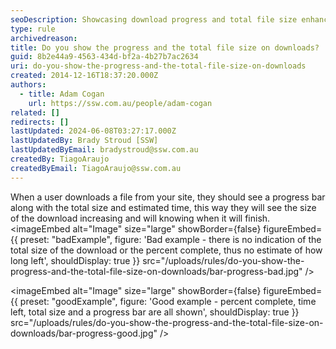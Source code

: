 ```yaml
---
seoDescription: Showcasing download progress and total file size enhances user experience by providing a clear estimate of completion.
type: rule
archivedreason:
title: Do you show the progress and the total file size on downloads?
guid: 8b2e44a9-4563-434d-bf2a-4b27b7ac2634
uri: do-you-show-the-progress-and-the-total-file-size-on-downloads
created: 2014-12-16T18:37:20.000Z
authors:
  - title: Adam Cogan
    url: https://ssw.com.au/people/adam-cogan
related: []
redirects: []
lastUpdated: 2024-06-08T03:27:17.000Z
lastUpdatedBy: Brady Stroud [SSW]
lastUpdatedByEmail: bradystroud@ssw.com.au
createdBy: TiagoAraujo
createdByEmail: TiagoAraujo@ssw.com.au
---
```


When a user downloads a file from your site, they should see a progress bar along with the total size and estimated time, this way they will see the size of the download increasing and will knowing when it will finish.
<imageEmbed
  alt="Image"
  size="large"
  showBorder={false}
  figureEmbed={{
    preset: "badExample",
    figure: 'Bad example - there is no indication of the total size of the download or                         the percent complete, thus no estimate of how long left',
    shouldDisplay: true
  }}
  src="/uploads/rules/do-you-show-the-progress-and-the-total-file-size-on-downloads/bar-progress-bad.jpg"
/>

<imageEmbed
  alt="Image"
  size="large"
  showBorder={false}
  figureEmbed={{
    preset: "goodExample",
    figure: 'Good example - percent complete, time left, total size and a progress bar                         are all shown',
    shouldDisplay: true
  }}
  src="/uploads/rules/do-you-show-the-progress-and-the-total-file-size-on-downloads/bar-progress-good.jpg"
/>
